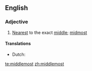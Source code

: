 ==English==

===Adjective===
{{en-adj|-}}

# [[nearest|Nearest]] to the exact [[middle]]; [[midmost]]

====Translations====
{{trans-top|nearest to the exact middle}}
* Dutch: {{t-|nl|middenst}}
{{trans-mid}}
{{trans-bottom}}

[[te:middlemost]]
[[zh:middlemost]]